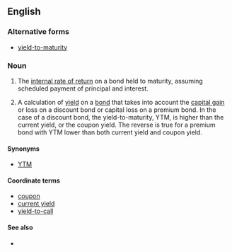 ==English==

===Alternative forms===
*[[yield-to-maturity]] {{i|attributive use}}

===Noun===
{{en-noun|sg=[[yield]] [[to]] [[maturity]]|yields to maturity}}

#{{finance}} The [[internal rate of return]] on a bond held to maturity, assuming scheduled payment of principal and interest.
#{{legal}} A calculation of [[yield]] on a [[bond]] that takes into account the [[capital gain]] or loss on a discount bond or capital loss on a premium bond. In the case of a discount bond, the yield-to-maturity, YTM, is higher than the current yield, or the coupon yield. The reverse is true for a premium bond with YTM lower than both current yield and coupon yield.

====Synonyms====
*[[YTM]]

====Coordinate terms====
*[[coupon]]
*[[current yield]]
*[[yield-to-call]]

====See also====
*{{pedialite}}